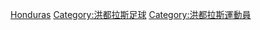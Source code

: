 {{Commonscat|Association football players from Honduras}}

[[Category:各国足球运动员|Honduras]]
[[Category:洪都拉斯足球|Category:洪都拉斯足球]]
[[Category:洪都拉斯運動員|Category:洪都拉斯運動員]]